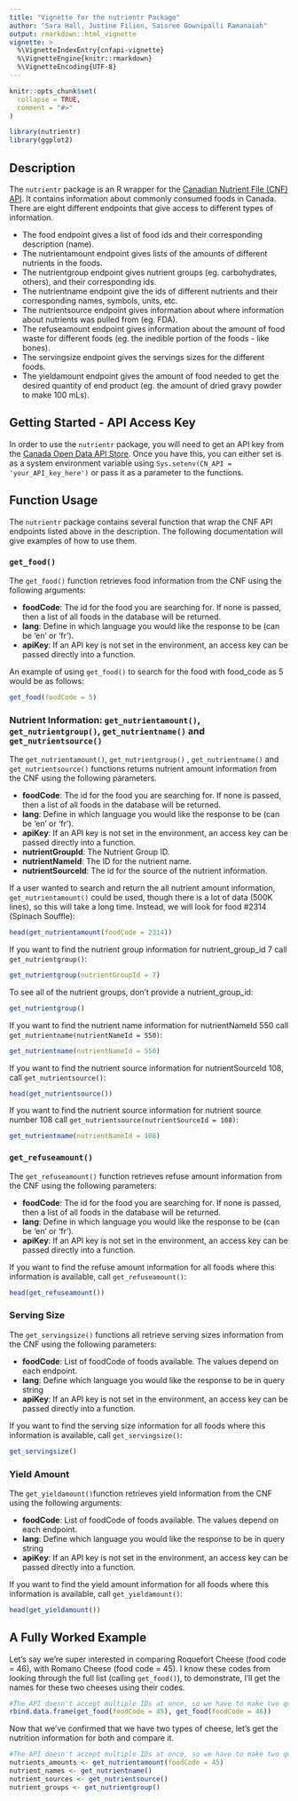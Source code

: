 ```yaml
---
title: "Vignette for the nutrientr Package"
author: "Sara Hall, Justine Filion, Saisree Gownipalli Ramanaiah"
output: rmarkdown::html_vignette
vignette: >
  %\VignetteIndexEntry{cnfapi-vignette}
  %\VignetteEngine{knitr::rmarkdown}
  %\VignetteEncoding{UTF-8}
---
```


```r
knitr::opts_chunk$set(
  collapse = TRUE,
  comment = "#>"
)
```

```r
library(nutrientr)
library(ggplot2)
```

## Description

The `nutrientr` package is an R wrapper for the [Canadian Nutrient File (CNF) API](https://hc-sc.api.canada.ca/en/detail?api=cnf). It contains information about commonly consumed foods in Canada. There are eight different endpoints that give access to different types of information. 

- The food endpoint gives a list of food ids and their corresponding description (name). 
- The nutrientamount endpoint gives lists of the amounts of different nutrients in the foods. 
- The nutrientgroup endpoint gives nutrient groups (eg. carbohydrates, others), and their corresponding ids. 
- The nutrientname endpoint give the ids of different nutrients and their corresponding names, symbols, units, etc. 
- The nutrientsource endpoint gives information about where information about nutrients was pulled from (eg. FDA).
- The refuseamount endpoint gives information about the amount of food waste for different foods (eg. the inedible portion of the foods - like bones). 
- The servingsize endpoint gives the servings sizes for the different foods. 
- The yieldamount endpoint gives the amount of food needed to get the desired quantity of end product (eg. the amount of dried gravy powder to make 100 mLs).

## Getting Started - API Access Key

In order to use the `nutrientr` package, you will need to get an API key from the [Canada Open Data API Store](https://hc-sc.api.canada.ca/en/detail?api=cnf). Once you have this, you can either set is as a system environment variable using `Sys.setenv(CN_API = 'your_API_key_here')` or pass it as a parameter to the functions. 

## Function Usage

The `nutrientr` package contains several function that wrap the CNF API endpoints listed above in the description. The following documentation will give examples of how to use them. 


### `get_food()`

The `get_food()` function retrieves food information from the CNF using the following arguments: 

- **foodCode**: The id for the food you are searching for. If none is passed, then a list of all foods in the database will be returned.  
- **lang**:  Define in which language you would like the response to be (can be 'en' or 'fr').
- **apiKey**: If an API key is not set in the environment, an access key can be passed directly into a function.


An example of using `get_food()` to search for the food with food_code as 5 would be as follows:

```r
get_food(foodCode = 5)
```
### Nutrient Information: `get_nutrientamount()`, `get_nutrientgroup()`, `get_nutrientname()` and `get_nutrientsource()`

The `get_nutrientamount()`, `get_nutrientgroup()` , `get_nutrientname()` and `get_nutrientsource()` functions returns nutrient amount information from the CNF using the following parameters. 

- **foodCode**: The id for the food you are searching for. If none is passed, then a list of all foods in the database will be returned.  
- **lang**:  Define in which language you would like the response to be (can be 'en' or 'fr').
- **apiKey**: If an API key is not set in the environment, an access key can be passed directly into a function.
- **nutrientGroupId**: The Nutrient Group ID.
- **nutrientNameId**: The ID for the nutrient name. 
- **nutrientSourceId**: The id for the source of the nutrient information. 


If a user wanted to search and return the all nutrient amount information, `get_nutrientamount()` could be used, though there is a lot of data (500K lines), so this will take a long time. Instead, we will look for food #2314 (Spinach Souffle):

```r
head(get_nutrientamount(foodCode = 2314))
```
If you want to find the nutrient group information for nutrient_group_id 7 call `get_nutrientgroup()`:
```r
get_nutrientgroup(nutrientGroupId = 7)
```

To see all of the nutrient groups, don't provide a nutrient_group_id:
```r
get_nutrientgroup()
```
If you want to find the nutrient name information for nutrientNameId 550 call `get_nutrientname(nutrientNameId = 550)`:
```r
get_nutrientname(nutrientNameId = 550)
```
If you want to find the nutrient source information for nutrientSourceId 108, call `get_nutrientsource()`:
```r
head(get_nutrientsource())
```
If you want to find the nutrient source information for nutrient source number 108 call `get_nutrientsource(nutrientSourceId = 108)`:
```r
get_nutrientname(nutrientNameId = 108)
```

### `get_refuseamount()`

The `get_refuseamount()` function retrieves refuse amount information from the CNF using the following parameters:

- **foodCode**: The id for the food you are searching for. If none is passed, then a list of all foods in the database will be returned.  
- **lang**:  Define in which language you would like the response to be (can be 'en' or 'fr').
- **apiKey**: If an API key is not set in the environment, an access key can be passed directly into a function.

If you want to find the refuse amount information for all foods where this information is available, call `get_refuseamount()`:
```r
head(get_refuseamount())
```
### Serving Size

The `get_servingsize()` functions all retrieve serving sizes information from the CNF using the following parameters:

- **foodCode**: List of foodCode of foods available. The values depend on each endpoint.  
- **lang**:  Define which language you would like the response to be in query string
- **apiKey**: If an API key is not set in the environment, an access key can be passed directly into a function.

If you want to find the serving size information for all foods where this information is available, call `get_servingsize()`:
```r
get_servingsize()
```
### Yield Amount
The `get_yieldamount()`function retrieves yield information from the CNF using the following arguments: 

- **foodCode**: List of foodCode of foods available. The values depend on each endpoint.  
- **lang**:  Define which language you would like the response to be in query string
- **apiKey**: If an API key is not set in the environment, an access key can be passed directly into a function.

If you want to find the yield amount information for all foods where this information is available, call `get_yieldamount()`:
```r
head(get_yieldamount())
```

## A Fully Worked Example

Let's say we're super interested in comparing Roquefort Cheese (food code = 46), with Romano Cheese (food code = 45). I know these codes from looking through the full list (calling `get_food()`), to demonstrate, I'll get the names for these two cheeses using their codes. 

```r
#The API doesn't accept multiple IDs at once, so we have to make two queries. 
rbind.data.frame(get_food(foodCode = 45), get_food(foodCode = 46))
```

Now that we've confirmed that we have two types of cheese, let's get the nutrition information for both and compare it. 

```r
#The API doesn't accept multiple IDs at once, so we have to make two queries. 
nutrients_amounts <- get_nutrientamount(foodCode = 45)
nutrient_names <- get_nutrientname()
nutrient_sources <- get_nutrientsource()
nutrient_groups <- get_nutrientgroup()
```
